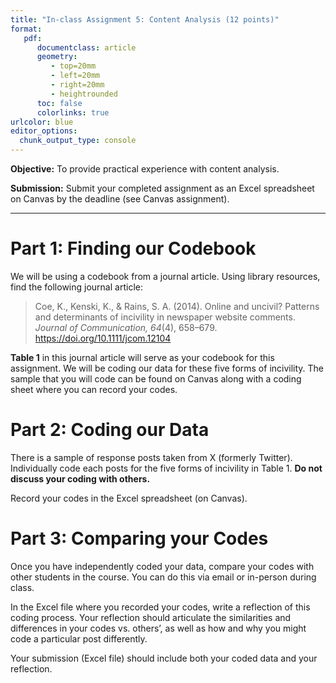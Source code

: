 ```yaml
---
title: "In-class Assignment 5: Content Analysis (12 points)"
format:
   pdf:
      documentclass: article
      geometry:
         - top=20mm
         - left=20mm
         - right=20mm
         - heightrounded
      toc: false
      colorlinks: true
urlcolor: blue
editor_options: 
  chunk_output_type: console
---
```


\vspace{-1cm}

**Objective:** To provide practical experience with content analysis.

**Submission:** Submit your completed assignment as an Excel spreadsheet on Canvas by the deadline (see Canvas assignment).

---

# Part 1: Finding our Codebook

We will be using a codebook from a journal article. Using library resources, find the following journal article:

> Coe, K., Kenski, K., & Rains, S. A. (2014). Online and uncivil? Patterns and determinants of incivility in newspaper website comments. *Journal of Communication, 64*(4), 658–679. [https://doi.org/10.1111/jcom.12104](https://doi.org/10.1111/jcom.12104)

**Table 1** in this journal article will serve as your codebook for this assignment. We will be coding our data for these five forms of incivility. The sample that you will code can be found on Canvas along with a coding sheet where you can record your codes.


# Part 2: Coding our Data

There is a sample of response posts taken from X (formerly Twitter). Individually code each posts for the five forms of incivility in Table 1. **Do not discuss your coding with others.**

Record your codes in the Excel spreadsheet (on Canvas).


# Part 3: Comparing your Codes

Once you have independently coded your data, compare your codes with other students in the course. You can do this via email or in-person during class. 

In the Excel file where you recorded your codes, write a reflection of this coding process. Your reflection should articulate the similarities and differences in your codes vs. others', as well as how and why you might code a particular post differently.

Your submission (Excel file) should include both your coded data and your reflection.